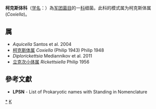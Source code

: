 {{Automatic taxobox
| taxon = Coxiellaceae
| authority = Garrity et al. 2005
| type genus = 柯克斯体属<br>Coxiella
| type genus authority = (Philip 1943) Philip 1948
}}
'''柯克斯体科'''（[[学名|学名]]：{{lang|la|''Coxiellaceae''}}）為[[军团菌目|军团菌目]]的一[[科|科]]细菌。此科的模式属为柯克斯体属(''Coxiella'')。

==属==
* ''Aquicella'' Santos et al. 2004
* [[柯克斯体属|柯克斯体属]] ''Coxiella'' (Philip 1943) Philip 1948
* ''Diplorickettsia'' Mediannikov et al. 2011
* [[立克次小体属|立克次小体属]] ''Rickettsiella'' Philip 1956

==參考文獻==
{{reflist}}
* '''LPSN''' - List of Prokaryotic names with Standing in Nomenclature

{{taxonbar}}

[[Category:_柯克斯体科|*]]
[[Category:2005年描述的分类群|K]]
